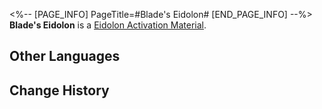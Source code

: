 <%-- [PAGE_INFO]
PageTitle=#Blade's Eidolon#
[END_PAGE_INFO] --%>
{{Item Infobox
|id          = 11205
|image       = Item Blade's Eidolon.png{{subst:void|<!--$UPLOAD:<<SpriteOutput/ItemFigures/11003.png>-<Item Blade's Eidolon.png>-<Item Icons>>-->}}
|type        = Eidolon Activation Material
|invCategory = 
|rarity      = 5
|effect      = 
|description = Material for raising Blade's Eidolon Level.
}}
'''Blade's Eidolon''' is a [[Eidolon Activation Material]].

==Other Languages==
{{Other Languages
|en   = Blade's Eidolon
|zhs  = 【刃】的星魂
|zht  = 【刃】的星魂
|ja   = 「刃」の星魂
|ko   = [블레이드]의 성혼
|es   = Eidolon de Blade
|fr   = Eidolon de Blade
|ru   = Эйдолон Блэйда
|th   = Eidolon ของ Blade
|vi   = Tinh Hồn Của Blade
|de   = Blades Eidolon
|id   = Blade's Eidolon
|pt   = Eidolon de Blade
}}

==Change History==
{{Change History|1.2}}